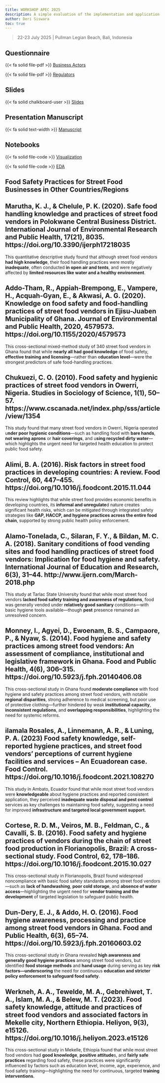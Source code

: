 ```yaml
---
title: WORKSHOP APEC 2025
description: A simple evaluation of the implementation and application of food safety practices for MSMEs and street food businesses in the APEC region.
author: Deri Siswara
toc: true
---
```


> 22-23 July 2025 | Pullman Legian Beach, Bali, Indonesia

## Questionnaire

{{< fa solid file-pdf >}} [Business Actors](questioner/QUESTIONNAIRE OF FOOD SAFETY ACTORS_ SCSC_102_2024T.pdf)

{{< fa solid file-pdf >}} [Regulators](questioner/QUESTIONNAIRE OF FOOD SAFETY ACTORS_ SCSC_102_2024T.pdf)

## Slides

{{< fa solid chalkboard-user >}} [Slides](apec-2025-deri.pdf)

## Presentation Manuscript

{{< fa solid text-width >}} [Manuscript](https://derisiswara.art/blog/apecmanus/index.html)

## Notebooks

{{< fa solid file-code >}} [Visualization](https://github.com/derisiswara/apec-2025/blob/main/visualization.ipynb)

{{< fa solid file-code >}} [EDA](https://github.com/derisiswara/apec-2025/blob/main/actor.ipynb)

## Food Safety Practices for Street Food Businesses in Other Countries/Regions

::: {.callout-caution collapse="true"}
## Marutha, K. J., & Chelule, P. K. (2020). Safe food handling knowledge and practices of street food vendors in Polokwane Central Business District. International Journal of Environmental Research and Public Health, 17(21), 8035. https://doi.org/10.3390/ijerph17218035

This quantitative descriptive study found that although street food vendors **had high knowledge**, their food handling practices were mostly **inadequate**, often conducted **in open air and tents**, and were negatively affected by **limited resources like water and a healthy environment**.
:::

::: {.callout-caution collapse="true"}
## Addo-Tham, R., Appiah-Brempong, E., Vampere, H., Acquah-Gyan, E., & Akwasi, A. G. (2020). Knowledge on food safety and food-handling practices of street food vendors in Ejisu-Juaben Municipality of Ghana. Journal of Environmental and Public Health, 2020, 4579573. https://doi.org/10.1155/2020/4579573

This cross-sectional mixed-method study of 340 street food vendors in Ghana found that while **nearly all had good knowledge** of food safety, **effective training and licensing**—rather than e**ducation level**—were the strongest predictors of safe food-handling practices.
:::

::: {.callout-caution collapse="true"}
## Chukuezi, C. O. (2010). Food safety and hygienic practices of street food vendors in Owerri, Nigeria. Studies in Sociology of Science, 1(1), 50–57. https://www.cscanada.net/index.php/sss/article/view/1354

This study found that many street food vendors in Owerri, Nigeria operated u**nder poor hygienic conditions**—such as handling food with **bare hands**, **not wearing aprons** or **hair coverings**, and u**sing recycled dirty water**—which highlights the urgent need for targeted health education to protect public food safety.

:::

::: {.callout-caution collapse="true"}
## Alimi, B. A. (2016). Risk factors in street food practices in developing countries: A review. Food Control, 60, 447–455. https://doi.org/10.1016/j.foodcont.2015.11.044

This review highlights that while street food provides economic benefits in developing countries, its **informal and unregulate**d nature creates significant health risks, which can be mitigated through integrated safety strategies like **GAP, HACCP, and hygiene practices across the entire food chain**, supported by strong public health policy enforcement.
:::

::: {.callout-caution collapse="true"}
## Alamo-Tonelada, C., Silaran, F. Y., & Bildan, M. C. A. (2018). Sanitary conditions of food vending sites and food handling practices of street food vendors: Implication for food hygiene and safety. International Journal of Education and Research, 6(3), 31–44. http://www.ijern.com/March-2018.php

This study at Tarlac State University found that while most street food vendors **lacked food safety training and awareness of regulations**, food was generally vended under **relatively good sanitary **conditions—with basic hygiene tools available—though **pest** presence remained an unresolved concern.

:::

::: {.callout-caution collapse="true"}
## Monney, I., Agyei, D., Ewoenam, B. S., Campaore, P., & Nyaw, S. (2014). Food hygiene and safety practices among street food vendors: An assessment of compliance, institutional and legislative framework in Ghana. Food and Public Health, 4(6), 306–315. https://doi.org/10.5923/j.fph.20140406.08

This cross-sectional study in Ghana found **moderate compliance** with food hygiene and safety practices among street food vendors, with notable **regional disparities**, strong adherence to medical screening, but poor use of protective clothing—further hindered by weak **institutional capacity**, **inconsistent regulations**, and **overlapping responsibilities**, highlighting the need for systemic reforms.
:::

::: {.callout-caution collapse="true"}
## ilamala Rosales, A., Linnemann, A. R., & Luning, P. A. (2023) Food safety knowledge, self-reported hygiene practices, and street food vendors’ perceptions of current hygiene facilities and services – An Ecuadorean case. Food Control. https://doi.org/10.1016/j.foodcont.2021.108270

This study in Ambato, Ecuador found that while most street food vendors were **knowledgeable** about hygiene practices and reported consistent application, they perceived **inadequate waste disposal and pest control** services as key challenges to maintaining food safety, suggesting a need for improved **infrastructure and targeted local government support.**

:::

::: {.callout-caution collapse="true"}
## Cortese, R. D. M., Veiros, M. B., Feldman, C., & Cavalli, S. B. (2016). Food safety and hygiene practices of vendors during the chain of street food production in Florianopolis, Brazil: A cross-sectional study. Food Control, 62, 178–186. https://doi.org/10.1016/j.foodcont.2015.10.027

This cross-sectional study in Florianopolis, Brazil found widespread noncompliance with basic food safety standards among street food vendors—such as **lack of handwashing**, **poor cold storage**, and **absence of water access**—highlighting the urgent need for **vendor training and the development** of targeted legislation to safeguard public health.
:::

::: {.callout-caution collapse="true"}
## Dun-Dery, E. J., & Addo, H. O. (2016). Food hygiene awareness, processing and practice among street food vendors in Ghana. Food and Public Health, 6(3), 65–74. https://doi.org/10.5923/j.fph.20160603.02

This cross-sectional study in Ghana revealed **high awareness and generally good hygiene practices** among street food vendors, but identified **food storage methods** and **hand usage** during serving as key **risk factors—underscoring** the need for continuous **education and stricter policy enforcement to safeguard food safety**.

:::

::: {.callout-caution collapse="true"}
## Werkneh, A. A., Tewelde, M. A., Gebrehiwet, T. A., Islam, M. A., & Belew, M. T. (2023). Food safety knowledge, attitude and practices of street food vendors and associated factors in Mekelle city, Northern Ethiopia. Heliyon, 9(3), e15126. https://doi.org/10.1016/j.heliyon.2023.e15126

This cross-sectional study in Mekelle, Ethiopia found that while most street food vendors had **good knowledge**, **positive attitude**s, and **fairly safe practices** regarding food safety, these practices were significantly influenced by factors such as education level, income, age, experience, and food safety training—highlighting the need for continuous, targeted **training interventions**.

:::

